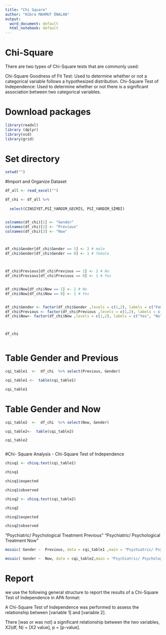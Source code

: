 ```yaml
---
title: "Chi Square"
author: "Kübra MAHMUT ÖNALAN"
output:
  word_document: default
  html_notebook: default
---
```


# Chi-Square  

There are two types of Chi-Square tests that are commonly used:

Chi-Square Goodness of Fit Test: Used to determine whether or not a categorical variable follows a hypothesized distribution.
Chi-Square Test of Independence: Used to determine whether or not there is a significant association between two categorical variables.


# Download packages 

```r
library(readxl)  
library (dplyr)
library(vcd)
library(grid)
```

# Set directory 

```r

setwd("")
```

#Import and Organize Dataset

```r
df_all <- read_excel("")

```

```r

df_chi <- df_all %>%
  
  select(CINSIYET,PSİ_YARDIM_GECMİS, PSİ_YARDIM_SİMDİ)


colnames(df_chi)[1] <- "Gender"
colnames(df_chi)[2] <- "Previous"
colnames(df_chi)[3] <- "Now"



df_chi$Gender[df_chi$Gender == 1] <- 2 # male
df_chi$Gender[df_chi$Gender == 0] <- 1 # female



df_chi$Previous[df_chi$Previous == 1] <- 2 # No
df_chi$Previous[df_chi$Previous == 0] <- 1 # Yes


df_chi$Now[df_chi$Now == 1] <- 2 # No
df_chi$Now[df_chi$Now == 0] <- 1 # Yes


df_chi$Gender <- factor(df_chi$Gender ,levels = c(1,2), labels = c("Female", "Male"))
df_chi$Previous <- factor(df_chi$Previous ,levels = c(1,2), labels = c("Yes", "No"))
df_chi$Now<- factor(df_chi$Now ,levels = c(1,2), labels = c("Yes", "No"))



df_chi



```


# Table Gender and Previous

```r

cqi_table1  <-  df_chi  %>% select(Previous, Gender)

cqi_table1 <-  table(cqi_table1)

cqi_table1


```


# Table Gender and Now

```r

cqi_table2  <-  df_chi  %>% select(Now, Gender)

cqi_table2<-  table(cqi_table2)

cqi_table2



```

#Chi- Square Analysis - Chi-Square Test of Independence 


```r


chisq1 <- chisq.test(cqi_table1)

chisq1

chisq1$expected

chisq1$observed

```


```r

chisq2 <- chisq.test(cqi_table2)

chisq2

chisq2$expected

chisq2$observed

```


"Psychiatric/ Psychological Treatment Previous"
 "Psychiatric/ Psychological Treatment Now"
 

```r

mosaic( Gender ~  Previous, data = cqi_table1 ,main = "Psychiatric/ Psychological Treatment Previous", direction=c("v","h"), shade = TRUE, gp = gpar(fill=c('lightblue', 'pink')))

```
 
 

```r



mosaic( Gender ~  Now, data = cqi_table2,main = "Psychiatric/ Psychological Treatment Now", direction=c("v","h"), shade = TRUE, gp = gpar(fill=c('lightblue', 'pink')))
```


# Report 

we use the following general structure to report the results of a Chi-Square Test of Independence in APA format:

A Chi-Square Test of Independence was performed to assess the relationship between [variable 1] and [variable 2].

There [was or was not] a significant relationship between the two variables, X2(df, N) = [X2 value], p = [p-value].

